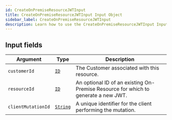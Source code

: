 ```yaml
---
id: CreateOnPremiseResourceJWTInput
title: CreateOnPremiseResourceJWTInput Input Object
sidebar_label: CreateOnPremiseResourceJWTInput
description: Learn how to use the CreateOnPremiseResourceJWTInput Input Object for Builder's API.
---
```


## Input fields

| Argument           | Type                                     | Description                                                                        |
| ------------------ | ---------------------------------------- | ---------------------------------------------------------------------------------- |
| `customerId`       | [`ID`](/self-managed/composer/builder/api/schema/scalar/ID.mdx)         | The Customer associated with this resource.                                        |
| `resourceId`       | [`ID`](/self-managed/composer/builder/api/schema/scalar/ID.mdx)         | An optional ID of an existing On-Premise Resource for which to generate a new JWT. |
| `clientMutationId` | [`String`](/self-managed/composer/builder/api/schema/scalar/String.mdx) | A unique identifier for the client performing the mutation.                        |
